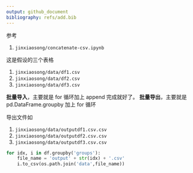 ```yaml
---
output: github_document
bibliography: refs/add.bib
---
```



参考

1. `jinxiaosong/concatenate-csv.ipynb`

这是假设的三个表格

1. `jinxiaosong/data/df1.csv` 
1. `jinxiaosong/data/df2.csv`
1. `jinxiaosong/data/df3.csv`

**批量导入**，主要就是 for 循环加上 append 完成就好了。
**批量导出**，主要就是 pd.DataFrame.groupby 加上 for 循环

导出文件如

1. `jinxiaosong/data/outputdf1.csv.csv`
1. `jinxiaosong/data/outputdf2.csv.csv`
1. `jinxiaosong/data/outputdf3.csv.csv`

```python
for idx, i in df.groupby('groups'):
    file_name = 'output' + str(idx) + '.csv'
    i.to_csv(os.path.join('data',file_name))
```

